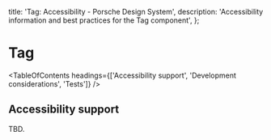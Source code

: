 
  title: 'Tag: Accessibility - Porsche Design System',
  description: 'Accessibility information and best practices for the Tag component',
};

# Tag <ComponentStatus tagName="p-tag"></ComponentStatus>

<TableOfContents headings={['Accessibility support', 'Development considerations', 'Tests']} />

## Accessibility support

TBD.
